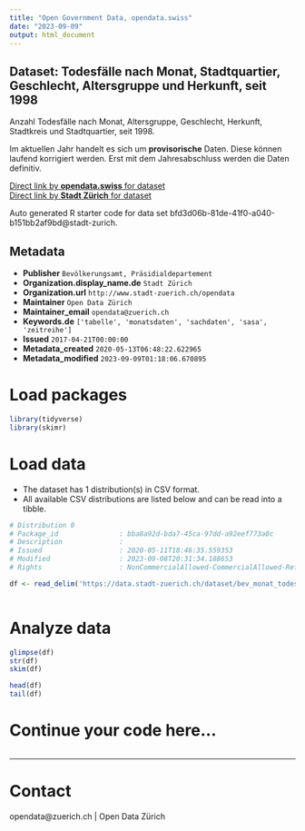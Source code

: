 ```yaml
---
title: "Open Government Data, opendata.swiss"
date: "2023-09-09"
output: html_document
---
```


## Dataset: Todesfälle nach Monat, Stadtquartier, Geschlecht, Altersgruppe und Herkunft, seit 1998


Anzahl Todesfälle nach Monat, Altersgruppe, Geschlecht, Herkunft, Stadtkreis und Stadtquartier, seit 1998.

Im aktuellen Jahr handelt es sich um **provisorische** Daten. Diese können laufend korrigiert werden. Erst mit dem Jahresabschluss werden die Daten definitiv.
 


[Direct link by **opendata.swiss** for dataset](https://opendata.swiss/de/dataset/todesfalle-nach-monat-stadtquartier-geschlecht-altersgruppe-und-herkunft-seit-1998)<br>
[Direct link by **Stadt Zürich** for dataset](https://data.stadt-zuerich.ch/dataset/bev_monat_todesfaelle_quartier_geschl_ag_herkunft_od4210)

Auto generated R starter code for data set bfd3d06b-81de-41f0-a040-b151bb2af9bd@stadt-zurich.

## Metadata

- **Publisher** `Bevölkerungsamt, Präsidialdepartement`
- **Organization.display_name.de** `Stadt Zürich`
- **Organization.url** `http://www.stadt-zuerich.ch/opendata`
- **Maintainer** `Open Data Zürich`
- **Maintainer_email** `opendata@zuerich.ch`
- **Keywords.de** `['tabelle', 'monatsdaten', 'sachdaten', 'sasa', 'zeitreihe']`
- **Issued** `2017-04-21T00:00:00`
- **Metadata_created** `2020-05-13T06:48:22.622965`
- **Metadata_modified** `2023-09-09T01:18:06.670895`


# Load packages

```r

library(tidyverse)
library(skimr)

```

# Load data

-   The dataset has 1 distribution(s) in CSV format.
-   All available CSV distributions are listed below and can be read into a tibble.

```r

# Distribution 0
# Package_id               : bba8a92d-bda7-45ca-97dd-a92eef773a0c
# Description              : 
# Issued                   : 2020-05-11T18:46:35.559353
# Modified                 : 2023-09-08T20:31:34.188653
# Rights                   : NonCommercialAllowed-CommercialAllowed-ReferenceNotRequired

df <- read_delim('https://data.stadt-zuerich.ch/dataset/bev_monat_todesfaelle_quartier_geschl_ag_herkunft_od4210/download/BEV421OD4210.csv')



```

# Analyze data

```r

glimpse(df)
str(df)
skim(df)

head(df)
tail(df)

```

# Continue your code here...

```r

```

------------------------------------------------------------------------

# Contact

opendata@zuerich.ch | Open Data Zürich
